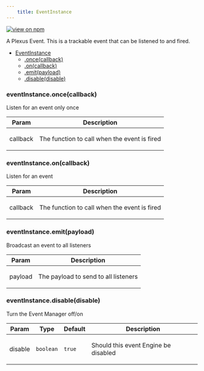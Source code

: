 ```yaml
--- 
	title: EventInstance 
--- 
```


[![view on npm](http://img.shields.io/npm/v/@plexusjs/core.svg)](https://www.npmjs.org/package/@plexusjs/core)

A Plexus Event. This is a trackable event that can be listened to and fired.


* [EventInstance](#EventInstance)
    * [.once(callback)](#EventInstance+once)
    * [.on(callback)](#EventInstance+on)
    * [.emit(payload)](#EventInstance+emit)
    * [.disable(disable)](#EventInstance+disable)

<a name="EventInstance+once"></a>

### eventInstance.once(callback)
<p>Listen for an event only once</p>


| Param | Description |
| --- | --- |
| callback | <p>The function to call when the event is fired</p> |

<a name="EventInstance+on"></a>

### eventInstance.on(callback)
<p>Listen for an event</p>


| Param | Description |
| --- | --- |
| callback | <p>The function to call when the event is fired</p> |

<a name="EventInstance+emit"></a>

### eventInstance.emit(payload)
<p>Broadcast an event to all listeners</p>


| Param | Description |
| --- | --- |
| payload | <p>The payload to send to all listeners</p> |

<a name="EventInstance+disable"></a>

### eventInstance.disable(disable)
<p>Turn the Event Manager off/on</p>


| Param | Type | Default | Description |
| --- | --- | --- | --- |
| disable | <code>boolean</code> | <code>true</code> | <p>Should this event Engine be disabled</p> |

